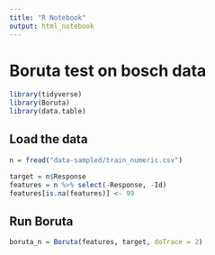 ```yaml
---
title: "R Notebook"
output: html_notebook
---
```


# Boruta test on bosch data

```r
library(tidyverse)
library(Boruta)
library(data.table)
```

## Load the data

```r
n = fread("data-sampled/train_numeric.csv")

target = n$Response
features = n %>% select(-Response, -Id)
features[is.na(features)] <- 99
```


## Run Boruta
```r
boruta_n = Boruta(features, target, doTrace = 2)
```

